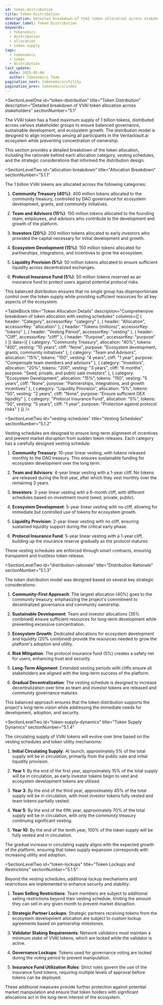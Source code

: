 ```yaml
---
id: token-distribution
title: Token Distribution
description: Detailed breakdown of VVAI token allocation across stakeholders
sidebar_label: Token Distribution
keywords:
  - tokenomics
  - distribution
  - allocation
  - token supply
tags:
  - tokenomics
  - token
  - distribution
last_update:
  date: 2025-05-06
  author: Tokenomics Team
pagination_next: tokenomics/utility
pagination_prev: tokenomics/index
---
```



<SectionLevelOne
  id="token-distribution"
  title="Token Distribution"
  description="Detailed breakdown of VVAI token allocation across stakeholders"
  sectionNumber="5.1"
>

<ContentBlock title="Overview">

The VVAI token has a fixed maximum supply of 1 billion tokens, distributed across various stakeholder groups to ensure balanced governance, sustainable development, and ecosystem growth. The distribution model is designed to align incentives among all participants in the VeritasVault.ai ecosystem while preventing concentration of ownership.

This section provides a detailed breakdown of the token allocation, including the rationale behind each allocation category, vesting schedules, and the strategic considerations that informed the distribution design.

</ContentBlock>

<DiagramBlock
  title="Token Distribution Overview"
  description="Visual representation of the VVAI token allocation"
  imageSrc="/img/tokenomics/token-distribution-pie-chart.png"
  imageAlt="Pie chart showing the percentage allocation of VVAI tokens across different stakeholder groups"
  caption="Figure 5.1: VVAI token distribution by stakeholder category"
/>

<SectionLevelTwo
  id="allocation-breakdown"
  title="Allocation Breakdown"
  sectionNumber="5.1.1"
>

<ContentBlock title="Detailed Token Allocation">

The 1 billion VVAI tokens are allocated across the following categories:

1. **Community Treasury (40%)**: 400 million tokens allocated to the community treasury, controlled by DAO governance for ecosystem development, grants, and community initiatives.

2. **Team and Advisors (15%)**: 150 million tokens allocated to the founding team, employees, and advisors who contribute to the development and growth of the platform.

3. **Investors (20%)**: 200 million tokens allocated to early investors who provided the capital necessary for initial development and growth.

4. **Ecosystem Development (15%)**: 150 million tokens allocated for partnerships, integrations, and incentives to grow the ecosystem.

5. **Liquidity Provision (5%)**: 50 million tokens allocated to ensure sufficient liquidity across decentralized exchanges.

6. **Protocol Insurance Fund (5%)**: 50 million tokens reserved as an insurance fund to protect users against potential protocol risks.

This balanced distribution ensures that no single group has disproportionate control over the token supply while providing sufficient resources for all key aspects of the ecosystem.

</ContentBlock>

<TableBlock
  title="Token Allocation Details"
  description="Comprehensive breakdown of token allocation with vesting schedules"
  columns={[
    { header: "Category", accessorKey: "category" },
    { header: "Allocation", accessorKey: "allocation" },
    { header: "Tokens (millions)", accessorKey: "tokens" },
    { header: "Vesting Period", accessorKey: "vesting" },
    { header: "Cliff", accessorKey: "cliff" },
    { header: "Purpose", accessorKey: "purpose" }
  ]}
  data={[
    { 
      category: "Community Treasury", 
      allocation: "40%", 
      tokens: "400", 
      vesting: "10 years", 
      cliff: "None", 
      purpose: "Ecosystem development, grants, community initiatives" 
    },
    { 
      category: "Team and Advisors", 
      allocation: "15%", 
      tokens: "150", 
      vesting: "4 years", 
      cliff: "1 year", 
      purpose: "Compensate team members and advisors" 
    },
    { 
      category: "Investors", 
      allocation: "20%", 
      tokens: "200", 
      vesting: "3 years", 
      cliff: "6 months", 
      purpose: "Seed, private, and public sale investors" 
    },
    { 
      category: "Ecosystem Development", 
      allocation: "15%", 
      tokens: "150", 
      vesting: "5 years", 
      cliff: "None", 
      purpose: "Partnerships, integrations, and growth incentives" 
    },
    { 
      category: "Liquidity Provision", 
      allocation: "5%", 
      tokens: "50", 
      vesting: "2 years", 
      cliff: "None", 
      purpose: "Ensure sufficient DEX liquidity" 
    },
    { 
      category: "Protocol Insurance Fund", 
      allocation: "5%", 
      tokens: "50", 
      vesting: "5 years", 
      cliff: "1 year", 
      purpose: "Protection against protocol risks" 
    }
  ]}
/>

</SectionLevelTwo>

<SectionLevelTwo
  id="vesting-schedules"
  title="Vesting Schedules"
  sectionNumber="5.1.2"
>

<ContentBlock title="Token Release Timeline">

Vesting schedules are designed to ensure long-term alignment of incentives and prevent market disruption from sudden token releases. Each category has a carefully designed vesting schedule:

1. **Community Treasury**: 10-year linear vesting, with tokens released monthly to the DAO treasury. This ensures sustainable funding for ecosystem development over the long term.

2. **Team and Advisors**: 4-year linear vesting with a 1-year cliff. No tokens are released during the first year, after which they vest monthly over the remaining 3 years.

3. **Investors**: 3-year linear vesting with a 6-month cliff, with different schedules based on investment round (seed, private, public).

4. **Ecosystem Development**: 5-year linear vesting with no cliff, allowing for immediate but controlled use of tokens for ecosystem growth.

5. **Liquidity Provision**: 2-year linear vesting with no cliff, ensuring sustained liquidity support during the critical early phase.

6. **Protocol Insurance Fund**: 5-year linear vesting with a 1-year cliff, building up the insurance reserve gradually as the protocol matures.

These vesting schedules are enforced through smart contracts, ensuring transparent and trustless token release.

</ContentBlock>

<DiagramBlock
  title="Token Vesting Timeline"
  description="Visual representation of token release over time"
  imageSrc="/img/tokenomics/token-vesting-timeline.png"
  imageAlt="Graph showing the cumulative token release over time for each allocation category"
  caption="Figure 5.2: VVAI token vesting schedule over 10 years"
/>

</SectionLevelTwo>

<SectionLevelTwo
  id="distribution-rationale"
  title="Distribution Rationale"
  sectionNumber="5.1.3"
>

<ContentBlock title="Strategic Considerations">

The token distribution model was designed based on several key strategic considerations:

1. **Community-First Approach**: The largest allocation (40%) goes to the community treasury, emphasizing the project's commitment to decentralized governance and community ownership.

2. **Sustainable Development**: Team and investor allocations (35% combined) ensure sufficient resources for long-term development while preventing excessive concentration.

3. **Ecosystem Growth**: Dedicated allocations for ecosystem development and liquidity (20% combined) provide the resources needed to grow the platform's adoption and utility.

4. **Risk Mitigation**: The protocol insurance fund (5%) creates a safety net for users, enhancing trust and security.

5. **Long-Term Alignment**: Extended vesting periods with cliffs ensure all stakeholders are aligned with the long-term success of the platform.

6. **Gradual Decentralization**: The vesting schedule is designed to increase decentralization over time as team and investor tokens are released and community governance matures.

This balanced approach ensures that the token distribution supports the project's long-term vision while addressing the immediate needs for development, adoption, and security.

</ContentBlock>

</SectionLevelTwo>

<SectionLevelTwo
  id="token-supply-dynamics"
  title="Token Supply Dynamics"
  sectionNumber="5.1.4"
>

<ContentBlock title="Circulating Supply Evolution">

The circulating supply of VVAI tokens will evolve over time based on the vesting schedules and token utility mechanisms:

1. **Initial Circulating Supply**: At launch, approximately 5% of the total supply will be in circulation, primarily from the public sale and initial liquidity provision.

2. **Year 1**: By the end of the first year, approximately 15% of the total supply will be in circulation, as early investor tokens begin to vest and ecosystem development tokens are utilized.

3. **Year 3**: By the end of the third year, approximately 45% of the total supply will be in circulation, with most investor tokens fully vested and team tokens partially vested.

4. **Year 5**: By the end of the fifth year, approximately 70% of the total supply will be in circulation, with only the community treasury continuing significant vesting.

5. **Year 10**: By the end of the tenth year, 100% of the token supply will be fully vested and in circulation.

The gradual increase in circulating supply aligns with the expected growth of the platform, ensuring that token supply expansion corresponds with increasing utility and adoption.

</ContentBlock>

<DiagramBlock
  title="Circulating Supply Projection"
  description="Projected evolution of VVAI circulating supply over time"
  imageSrc="/img/tokenomics/circulating-supply-projection.png"
  imageAlt="Line graph showing the projected circulating supply of VVAI tokens over 10 years"
  caption="Figure 5.3: Projected VVAI circulating supply over 10 years"
/>

</SectionLevelTwo>

<SectionLevelTwo
  id="token-lockups"
  title="Token Lockups and Restrictions"
  sectionNumber="5.1.5"
>

<ContentBlock title="Additional Security Measures">

Beyond the vesting schedules, additional lockup mechanisms and restrictions are implemented to enhance security and stability:

1. **Team Selling Restrictions**: Team members are subject to additional selling restrictions beyond their vesting schedule, limiting the amount they can sell in any given month to prevent market disruption.

2. **Strategic Partner Lockups**: Strategic partners receiving tokens from the ecosystem development allocation are subject to custom lockup agreements based on partnership milestones.

3. **Validator Staking Requirements**: Network validators must maintain a minimum stake of VVAI tokens, which are locked while the validator is active.

4. **Governance Lockups**: Tokens used for governance voting are locked during the voting period to prevent manipulation.

5. **Insurance Fund Utilization Rules**: Strict rules govern the use of the insurance fund tokens, requiring multiple levels of approval before tokens can be deployed.

These additional measures provide further protection against potential market manipulation and ensure that token holders with significant allocations act in the long-term interest of the ecosystem.

</ContentBlock>

</SectionLevelTwo>

</SectionLevelOne>
